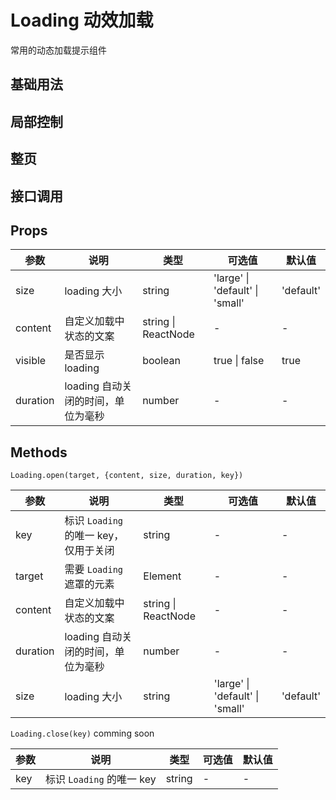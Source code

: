 # Loading 动效加载

常用的动态加载提示组件

## 基础用法


<DemoBase />

## 局部控制


<DemoLocalControl />

## 整页


<DemoPage />

## 接口调用


<DemoApi />

## Props

| 参数     | 说明                               | 类型                | 可选值                          | 默认值    |
| -------- | ---------------------------------- | ------------------- | ------------------------------- | --------- |
| size     | loading 大小                       | string              | 'large' \| 'default' \| 'small' | 'default' |
| content  | 自定义加载中状态的文案             | string \| ReactNode | -                               | -         |
| visible  | 是否显示 loading                   | boolean             | true \| false                   | true      |
| duration | loading 自动关闭的时间，单位为毫秒 | number              | -                               | -         |

## Methods

`Loading.open(target, {content, size, duration, key})`

| 参数     | 说明                                  | 类型                | 可选值                          | 默认值    |
| -------- | ------------------------------------- | ------------------- | ------------------------------- | --------- |
| key      | 标识 `Loading` 的唯一 key，仅用于关闭 | string              | -                               | -         |
| target   | 需要 `Loading` 遮罩的元素             | Element             | -                               | -         |
| content  | 自定义加载中状态的文案                | string \| ReactNode | -                               | -         |
| duration | loading 自动关闭的时间，单位为毫秒    | number              | -                               | -         |
| size     | loading 大小                          | string              | 'large' \| 'default' \| 'small' | 'default' |

`Loading.close(key)` comming soon

| 参数 | 说明                      | 类型   | 可选值 | 默认值 |
| ---- | ------------------------- | ------ | ------ | ------ |
| key  | 标识 `Loading` 的唯一 key | string | -      | -      |
